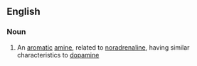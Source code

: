 ==English==

===Noun===
{{wikipedia}}
{{en-noun|-}}

#{{organic compound}} An [[aromatic]] [[amine]], related to [[noradrenaline]], having similar characteristics to [[dopamine]]